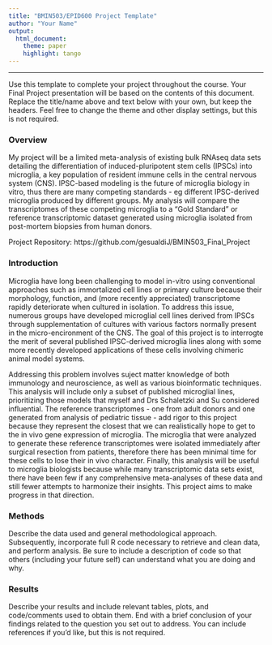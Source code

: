 ```yaml
---
title: "BMIN503/EPID600 Project Template"
author: "Your Name"
output: 
  html_document:
    theme: paper 
    highlight: tango
---
```



***
Use this template to complete your project throughout the course. Your Final Project presentation will be based on the contents of this document. Replace the title/name above and text below with your own, but keep the headers. Feel free to change the theme and other display settings, but this is not required.

### Overview

My project will be a limited meta-analysis of existing bulk RNAseq data sets detailing the differentiation of induced-pluripotent stem cells (IPSCs) into microglia, a key population of resident immune cells in the central nervous system (CNS). IPSC-based modeling is the future of microglia biology in vitro, thus there are many competing standards - eg different IPSC-derived microglia produced by different groups. My analysis will compare the transcriptomes of these competing microglia to a "Gold Standard" or reference transcriptomic dataset generated using microglia isolated from post-mortem biopsies from human donors. 

Project Repository: https://github.com/gesualdiJ/BMIN503_Final_Project

### Introduction 

Microglia have long been challenging to model in-vitro using conventional approaches such as immortalized cell lines or primary culture because their morphology, function, and (more recently appreciated) transcriptome rapidly deteriorate when cultured in isolation. To address this issue, numerous groups have developed microglial cell lines derived from IPSCs through supplementation of cultures with various factors normally present in the micro-encironment of the CNS. The goal of this project is to interrogte the merit of several published IPSC-derived microglia lines along with some more recently developed applications of these cells involving chimeric animal model systems. 

Addressing this problem involves suject matter knowledge of both immunology and neuroscience, as well as various bioinformatic techniques. This analysis will include only a subset of published microglial lines, prioritizing those models that myself and Drs Schaletzki and Su considered influential. The reference transcriptomes - one from adult donors and one generated from analysis of pediatric tissue - add rigor to this project because they represent the closest that we can realistically hope to get to the in vivo gene expression of microglia. The microglia that were analyzed to generate these reference transcriptomes were isolated immediately after surgical resection from patients, therefore there has been minimal time for these cells to lose their in vivo character. Finally, this analysis will be useful to microglia biologists because while many transcriptomic data sets exist, there have been few if any comprehensive meta-analyses of these data and still fewer attempts to harmonize their insights. This project aims to make progress in that direction. 


### Methods
Describe the data used and general methodological approach. Subsequently, incorporate full R code necessary to retrieve and clean data, and perform analysis. Be sure to include a description of code so that others (including your future self) can understand what you are doing and why. 


### Results
Describe your results and include relevant tables, plots, and code/comments used to obtain them. End with a brief conclusion of your findings related to the question you set out to address. You can include references if you'd like, but this is not required.
